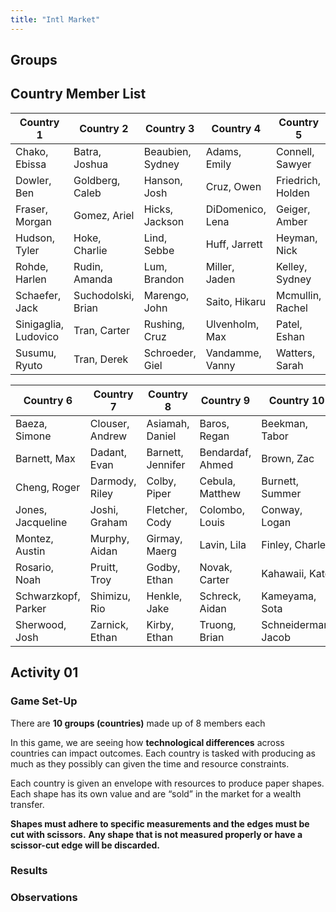 ```yaml
---
title: "Intl Market"
---
```


## Groups

::: {.callout-note appearance="minimal" collapse="true"}
## Country Member List

|  Country 1  |  Country 2  |    Country 3   |  Country 4 |   Country 5   |
|-------------|-------------|----------------|------------|---------------|
|Chako, Ebissa|Batra, Joshua|Beaubien, Sydney|Adams, Emily|Connell, Sawyer|
|Dowler, Ben|Goldberg, Caleb|Hanson, Josh|Cruz, Owen|Friedrich, Holden|
|Fraser, Morgan|Gomez, Ariel|Hicks, Jackson|DiDomenico, Lena|Geiger, Amber|
|Hudson, Tyler|Hoke, Charlie|Lind, Sebbe|Huff, Jarrett|Heyman, Nick|
|Rohde, Harlen|Rudin, Amanda|Lum, Brandon|Miller, Jaden|Kelley, Sydney|
|Schaefer, Jack|Suchodolski, Brian|Marengo, John|Saito, Hikaru|Mcmullin, Rachel|
|Sinigaglia, Ludovico|Tran, Carter|Rushing, Cruz|Ulvenholm, Max|Patel, Eshan|
|Susumu, Ryuto|Tran, Derek|Schroeder, Giel|Vandamme, Vanny|Watters, Sarah|

|   Country 6  |    Country 7   |    Country 8   |  Country 9  |   Country 10  |
|--------------|----------------|----------------|-------------|---------------|
|Baeza, Simone |Clouser, Andrew |Asiamah, Daniel |Baros, Regan |Beekman, Tabor |
|Barnett, Max |Dadant, Evan |Barnett, Jennifer |Bendardaf, Ahmed |Brown, Zac |
|Cheng, Roger |Darmody, Riley |Colby, Piper |Cebula, Matthew |Burnett, Summer |
|Jones, Jacqueline |Joshi, Graham |Fletcher, Cody |Colombo, Louis |Conway, Logan |
|Montez, Austin |Murphy, Aidan |Girmay, Maerg |Lavin, Lila |Finley, Charlee |
|Rosario, Noah |Pruitt, Troy |Godby, Ethan |Novak, Carter |Kahawaii, Kate|
|Schwarzkopf, Parker |Shimizu, Rio |Henkle, Jake |Schreck, Aidan |Kameyama, Sota |
|Sherwood, Josh |Zarnick, Ethan |Kirby, Ethan |Truong, Brian |Schneiderman, Jacob |

:::

## Activity 01

### Game Set-Up

There are **10 groups (countries)** made up of 8 members each

In this game, we are seeing how **technological differences** across countries can impact outcomes.
Each country is tasked with producing as much as they possibly can given the time and resource constraints.

Each country is given an envelope with resources to produce paper shapes. 
Each shape has its own value and are "sold" in the market for a wealth transfer. 

**Shapes must adhere to specific measurements and the edges must be cut with scissors.**
**Any shape that is not measured properly or have a scissor-cut edge will be discarded.**

<!--
There are **three different type of countries** with the following **endowments**:

:::: {.columns .align-center}

::: {.column width="30%"}
**High Income** (2)

- x2 Scissors
- x2 Rulers
- x2 Protractors
- x2 Pencils
- x10 White Paper
- x5 $100 Notes
:::

::: {.column width="40%"}
**Middle Income** (5)

- x2 Rulers
- x2 Pencils
- x10 White Paper
- x5 $100 Notes
:::

::: {.column width="30%"}
**Low Income** (3)

- x2 Pencils
- x10 White Paper
- x5 $100 Notes
:::

::::



-->

### Results

<!--
| Country | Circles | Rectangles | Equi-Tri | Triangle | Half | Cash | Wealth | Share |
|---------|---------|------------|---------|----------|------|------|--------|-------|
| 1       | 0       | 0          | 0       | 0        | 0    | 0    | 0      | 0%    |
| 2       | 0       | 0          | 0       | 0        | 0    | 0    | 0      | 0%    |
| 3       | 0       | 0          | 0       | 0        | 0    | 0    | 0      | 0%    |
| 4       | 0       | 0          | 0       | 0        | 0    | 0    | 0      | 0%    |
| 5       | 0       | 0          | 0       | 0        | 0    | 0    | 0      | 0%    |
| 6       | 0       | 0          | 0       | 0        | 0    | 0    | 0      | 0%    |
| 7       | 0       | 0          | 0       | 0        | 0    | 0    | 0      | 0%    |
| 8       | 0       | 0          | 0       | 0        | 0    | 0    | 0      | 0%    |
| 9       | 0       | 0          | 0       | 0        | 0    | 0    | 0      | 0%    |
| 10      | 0       | 0          | 0       | 0        | 0    | 0    | 0      | 0%    |
| **Total** | **0**   | **0**        | **0**   | **0**      | **0**  | **0**  | **0**    | **0%**  |
-->

### Observations

<!--
## Activity 02

### Game Set-Up

### Results

### Observations

## Activity 03

### Game Set-Up

### Results

### Observations
-->